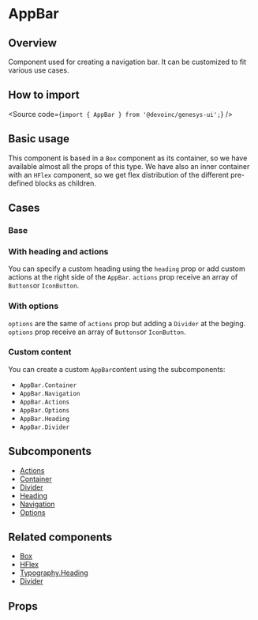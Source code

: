 

<Meta title="Components/Core/Navigation/AppBar" />

# AppBar

## Overview

Component used for creating a navigation bar. It can be customized to fit various use cases.

## How to import

<Source code={`import { AppBar } from '@devoinc/genesys-ui';`} />

## Basic usage

This component is based in a `Box` component as its container, so we have available almost all the props
of this type. We have also an inner container with an `HFlex` component, so we get flex distribution
of the different pre-defined blocks as children.

## Cases

### Base

<Canvas of={Stories.Base} />

### With heading and actions

You can specify a custom heading using the `heading` prop or add custom
actions at the right side of the `AppBar`. `actions` prop receive an array
of `Buttons`or `IconButton`.

<Canvas of={Stories.WithHeadingAndActions} />

### With options

`options` are the same of `actions` prop but adding a `Divider` at the beging.
`options` prop receive an array of `Buttons`or `IconButton`.

<Canvas of={Stories.WithOptions} />

### Custom content

You can create a custom `AppBar`content using the subcomponents:

- `AppBar.Container`
- `AppBar.Navigation`
- `AppBar.Actions`
- `AppBar.Options`
- `AppBar.Heading`
- `AppBar.Divider`

<Canvas of={Stories.Custom} />

## Subcomponents

- [Actions](?path=/docs/components-core-navigation-appbar-subcomponents--actions)
- [Container](?path=/docs/components-core-navigation-tabs-subcomponents--container)
- [Divider](?path=/docs/components-core-navigation-tabs-subcomponents--divider)
- [Heading](?path=/docs/components-core-navigation-tabs-subcomponents--heading)
- [Navigation](?path=/docs/components-core-navigation-tabs-subcomponents--navigation)
- [Options](?path=/docs/components-core-navigation-tabs-subcomponents--options)

## Related components

- [Box](?path=/docs/components-core-layout-box--docs)
- [HFlex](?path=/docs/components-core-layout-flex-hflex--docs)
- [Typography.Heading](?path=/docs/components-core-text-typography-block--docs#heading)
- [Divider](?path=/docs/components-core-layout-divider--docs)

## Props

<ArgTypes of={Stories} />

